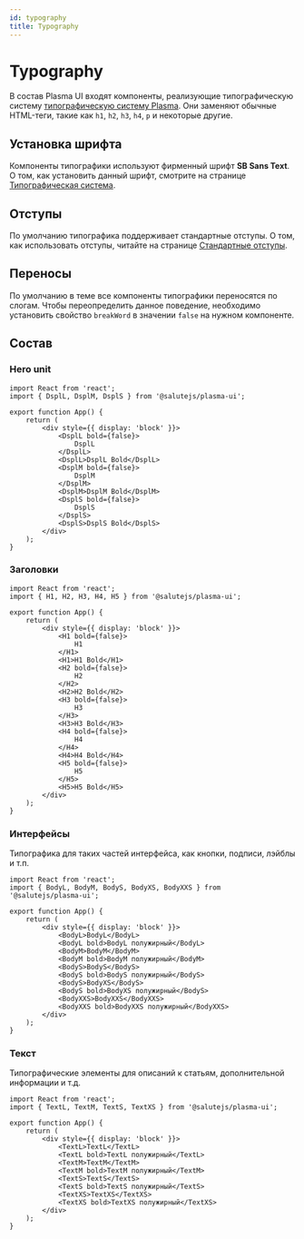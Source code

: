 ```yaml
---
id: typography
title: Typography
---
```



# Typography
В состав Plasma UI входят компоненты, реализующие типографическую систему [типографическую систему Plasma](../../design/typography). Они заменяют обычные HTML-теги, такие как `h1`, `h2`, `h3`, `h4`, `p` и некоторые другие.

<StorybookLink name="Typography" />

## Установка шрифта
Компоненты типографики используют фирменный шрифт **SB Sans Text**. О том, как установить данный шрифт, смотрите на странице [Типографическая система](../../design/typography#установка-шрифта).

## Отступы
По умолчанию типографика поддерживает стандартные отступы. О том, как использовать отступы, читайте на странице [Стандартные отступы](../../design/spacing#встроенные-отступы-в-типографике).

## Переносы
По умолчанию в теме все компоненты типографики переносятся по слогам. Чтобы переопределить данное поведение, необходимо установить свойство `breakWord` в значении `false` на нужном компоненте.

## Состав

### Hero unit

```tsx live
import React from 'react';
import { DsplL, DsplM, DsplS } from '@salutejs/plasma-ui';

export function App() {
    return (
        <div style={{ display: 'block' }}>
            <DsplL bold={false}>
                DsplL
            </DsplL>
            <DsplL>DsplL Bold</DsplL>
            <DsplM bold={false}>
                DsplM
            </DsplM>
            <DsplM>DsplM Bold</DsplM>
            <DsplS bold={false}>
                DsplS
            </DsplS>
            <DsplS>DsplS Bold</DsplS>
        </div>
    );
}
```

### Заголовки

```tsx live
import React from 'react';
import { H1, H2, H3, H4, H5 } from '@salutejs/plasma-ui';

export function App() {
    return (
        <div style={{ display: 'block' }}>
            <H1 bold={false}>
                H1
            </H1>
            <H1>H1 Bold</H1>
            <H2 bold={false}>
                H2
            </H2>
            <H2>H2 Bold</H2>
            <H3 bold={false}>
                H3
            </H3>
            <H3>H3 Bold</H3>
            <H4 bold={false}>
                H4
            </H4>
            <H4>H4 Bold</H4>
            <H5 bold={false}>
                H5
            </H5>
            <H5>H5 Bold</H5>
        </div>
    );
}
```

### Интерфейсы
Типографика для таких частей интерфейса, как кнопки, подписи, лэйблы и т.п.

```tsx live
import React from 'react';
import { BodyL, BodyM, BodyS, BodyXS, BodyXXS } from '@salutejs/plasma-ui';

export function App() {
    return (
        <div style={{ display: 'block' }}>
            <BodyL>BodyL</BodyL>
            <BodyL bold>BodyL полужирный</BodyL>
            <BodyM>BodyM</BodyM>
            <BodyM bold>BodyM полужирный</BodyM>
            <BodyS>BodyS</BodyS>
            <BodyS bold>BodyS полужирный</BodyS>
            <BodyS>BodyXS</BodyS>
            <BodyS bold>BodyXS полужирный</BodyS>
            <BodyXXS>BodyXXS</BodyXXS>
            <BodyXXS bold>BodyXXS полужирный</BodyXXS>
        </div>
    );
}
```

### Текст
Типографические элементы для описаний к статьям, дополнительной информации и т.д.

```tsx live
import React from 'react';
import { TextL, TextM, TextS, TextXS } from '@salutejs/plasma-ui';

export function App() {
    return (
        <div style={{ display: 'block' }}>
            <TextL>TextL</TextL>
            <TextL bold>TextL полужирный</TextL>
            <TextM>TextM</TextM>
            <TextM bold>TextM полужирный</TextM>
            <TextS>TextS</TextS>
            <TextS bold>TextS полужирный</TextS>
            <TextXS>TextXS</TextXS>
            <TextXS bold>TextXS полужирный</TextXS>
        </div>
    );
}
```
